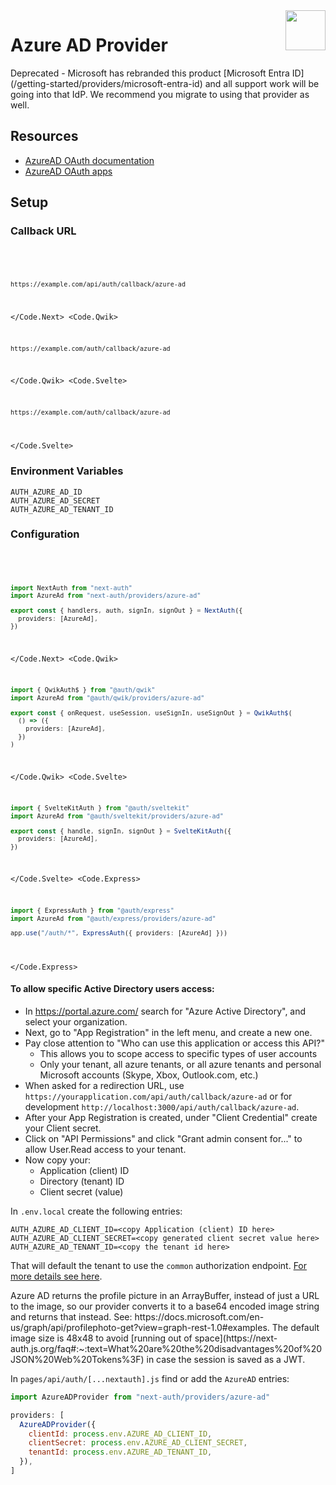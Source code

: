 
<img align="right" src="/img/providers/azure.svg" height="64" width="64" />

# Azure AD Provider

<Callout type="warning">
  Deprecated - Microsoft has rebranded this product [Microsoft Entra
  ID](/getting-started/providers/microsoft-entra-id) and all support work will
  be going into that IdP. We recommend you migrate to using that provider as
  well.
</Callout>

## Resources

- [AzureAD OAuth documentation](https://docs.microsoft.com/en-us/azure/active-directory/develop/v2-oauth2-auth-code-flow/)
- [AzureAD OAuth apps](https://docs.microsoft.com/en-us/azure/active-directory/develop/quickstart-register-app/)

## Setup

### Callback URL

<Code>
  <Code.Next>

```bash
https://example.com/api/auth/callback/azure-ad
```

  </Code.Next>
  <Code.Qwik>

```bash
https://example.com/auth/callback/azure-ad
```

  </Code.Qwik>
  <Code.Svelte>

```bash
https://example.com/auth/callback/azure-ad
```

  </Code.Svelte>
</Code>

### Environment Variables

```
AUTH_AZURE_AD_ID
AUTH_AZURE_AD_SECRET
AUTH_AZURE_AD_TENANT_ID
```

### Configuration

<Code>
  <Code.Next>

```ts filename="/auth.ts"
import NextAuth from "next-auth"
import AzureAd from "next-auth/providers/azure-ad"

export const { handlers, auth, signIn, signOut } = NextAuth({
  providers: [AzureAd],
})
```

  </Code.Next>
  <Code.Qwik>
  
```ts filename="/src/routes/plugin@auth.ts"
import { QwikAuth$ } from "@auth/qwik"
import AzureAd from "@auth/qwik/providers/azure-ad"

export const { onRequest, useSession, useSignIn, useSignOut } = QwikAuth$(
  () => ({
    providers: [AzureAd],
  })
)
```

  </Code.Qwik>
  <Code.Svelte>

```ts filename="/src/auth.ts"
import { SvelteKitAuth } from "@auth/sveltekit"
import AzureAd from "@auth/sveltekit/providers/azure-ad"

export const { handle, signIn, signOut } = SvelteKitAuth({
  providers: [AzureAd],
})
```

  </Code.Svelte>
  <Code.Express>

```ts filename="/src/app.ts"
import { ExpressAuth } from "@auth/express"
import AzureAd from "@auth/express/providers/azure-ad"

app.use("/auth/*", ExpressAuth({ providers: [AzureAd] }))
```

  </Code.Express>
</Code>

#### To allow specific Active Directory users access:

- In https://portal.azure.com/ search for "Azure Active Directory", and select your organization.
- Next, go to "App Registration" in the left menu, and create a new one.
- Pay close attention to "Who can use this application or access this API?"
  - This allows you to scope access to specific types of user accounts
  - Only your tenant, all azure tenants, or all azure tenants and personal Microsoft accounts (Skype, Xbox, Outlook.com, etc.)
- When asked for a redirection URL, use `https://yourapplication.com/api/auth/callback/azure-ad` or for development `http://localhost:3000/api/auth/callback/azure-ad`.
- After your App Registration is created, under "Client Credential" create your Client secret.
- Click on "API Permissions" and click "Grant admin consent for..." to allow User.Read access to your tenant.
- Now copy your:
  - Application (client) ID
  - Directory (tenant) ID
  - Client secret (value)

In `.env.local` create the following entries:

```
AUTH_AZURE_AD_CLIENT_ID=<copy Application (client) ID here>
AUTH_AZURE_AD_CLIENT_SECRET=<copy generated client secret value here>
AUTH_AZURE_AD_TENANT_ID=<copy the tenant id here>
```

That will default the tenant to use the `common` authorization endpoint. [For more details see here](https://docs.microsoft.com/en-us/azure/active-directory/develop/active-directory-v2-protocols#endpoints).

<Callout type="info">
  Azure AD returns the profile picture in an ArrayBuffer, instead of just a URL
  to the image, so our provider converts it to a base64 encoded image string and
  returns that instead. See:
  https://docs.microsoft.com/en-us/graph/api/profilephoto-get?view=graph-rest-1.0#examples.
  The default image size is 48x48 to avoid [running out of
  space](https://next-auth.js.org/faq#:~:text=What%20are%20the%20disadvantages%20of%20JSON%20Web%20Tokens%3F)
  in case the session is saved as a JWT.
</Callout>

In `pages/api/auth/[...nextauth].js` find or add the `AzureAD` entries:

```js
import AzureADProvider from "next-auth/providers/azure-ad"

providers: [
  AzureADProvider({
    clientId: process.env.AZURE_AD_CLIENT_ID,
    clientSecret: process.env.AZURE_AD_CLIENT_SECRET,
    tenantId: process.env.AZURE_AD_TENANT_ID,
  }),
]
```
